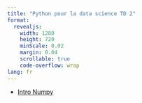 ```yaml
---
title: "Python pour la data science TD 2"
format:
  revealjs:
    width: 1280
    height: 720
    minScale: 0.02
    margin: 0.04
    scrollable: true
    code-overflow: wrap
lang: fr
---
```


- [Intro Numpy](https://pythonds.linogaliana.fr/content/manipulation/01_numpy.html)
